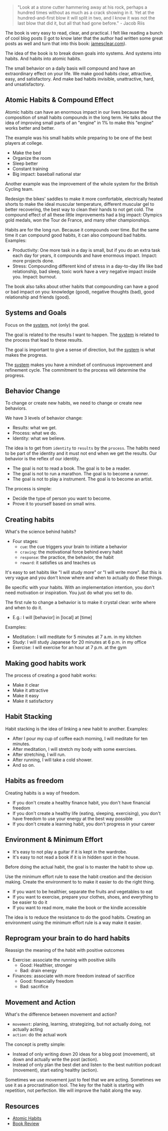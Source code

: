 <SmoothRender>

> "Look at a stone cutter hammering away at his rock, perhaps a hundred times without as much as a crack showing in it. Yet at the hundred-and-first blow it will split in two, and I know it was not the last blow that did it, but all that had gone before." - Jacob Riis

The book is very easy to read, clear, and practical. I felt like reading a bunch of cool blog posts (I got to know later that the author had written some great posts as well and turn that into this book: [jamesclear.com](http://jamesclear.com?utm_source=iamtk.co&utm_medium=referral&utm_campaign=tk_newsletter)).

The idea of the book is to break down goals into systems. And systems into habits. And habits into atomic habits.

The small behavior on a daily basis will compound and have an extraordinary effect on your life. We make good habits clear, attractive, easy, and satisfactory. And make bad habits invisible, unattractive, hard, and unsatisfactory.

## Atomic Habits & Compound Effect

Atomic habits can have an enormous impact in our lives because the composition of small habits compounds in the long term. He talks about the idea of improving small parts of an "engine" in 1% to make this "engine" works better and better.

The example was his small habits while preparing to be one of the best players at college.

- Make the bed
- Organize the room
- Sleep better
- Constant training
- Big impact: baseball national star

Another example was the improvement of the whole system for the British Cycling team.

Redesign the bikes' saddles to make it more comfortable, electrically heated shorts to make the ideal muscular temperature, different muscular gel to better recovering, the best way to clean their hands to not get cold. The compound effect of all these little improvements had a big impact: Olympics gold medals, won the Tour de France, and many other championships.

Habits are for the long run. Because it compounds over time. But the same time it can compound good habits, it can also compound bad habits. Examples:

- Productivity: One more task in a day is small, but if you do an extra task each day for years, it compounds and have enormous impact. Impact: more projects done.
- Stress: Compounding different kind of stress in a day-to-day life like bad relationship, bad sleep, toxic work have a very negative impact inside you. Impact: burnout.

The book also talks about other habits that compounding can have a good or bad impact on you: knowledge (good), negative thoughts (bad), good relationship and friends (good).

## Systems and Goals

Focus on the [system](/designing-my-lifes-system), not (only) the goal.

The goal is related to the results I want to happen. The [system](/designing-my-lifes-system) is related to the process that lead to these results.

The goal is important to give a sense of direction, but the [system](/designing-my-lifes-system) is what makes the progress.

The [system](/designing-my-lifes-system) makes you have a mindset of continuous improvement and refinement cycle. The commitment to the process will determine the progress.

## Behavior Change

To change or create new habits, we need to change or create new behaviors.

We have 3 levels of behavior change:

- Results: what we get.
- Process: what we do.
- Identity: what we believe.

The idea is to get from `identity` to `results` by the `process`. The habits need to be part of the identity and it must not end when we get the results. Our behavior is the reflex of our identity.

- The goal is not to read a book. The goal is to be a reader.
- The goal is not to run a marathon. The goal is to become a runner.
- The goal is not to play a instrument. The goal is to become an artist.

The process is simple:

- Decide the type of person you want to become.
- Prove it to yourself based on small wins.

## Creating habits

What's the science behind habits?

- Four stages:
  - `cue`: the cue triggers your brain to initiate a behavior
  - `craving`: the motivational force behind every habit
  - `response`: the practice, the behavior, the habit
  - `reward`: it satisfies us and teaches us

It's easy to set habits like "I will study more" or "I will write more". But this is very vague and you don't know where and when to actually do these things.

Be specific with your habits. With an implementation intention, you don't need motivation or inspiration. You just do what you set to do.

The first rule to change a behavior is to make it crystal clear: write where and when to do it.

- E.g.: I will [behavior] in [local] at [time]

Examples:

- Meditation: I will meditate for 5 minutes at 7 a.m. in my kitchen
- Study: I will study Japanese for 20 minutes at 6 p.m. in my office
- Exercise: I will exercise for an hour at 7 p.m. at the gym

## Making good habits work

The process of creating a good habit works:

- Make it clear
- Make it attractive
- Make it easy
- Make it satisfactory

## Habit Stacking

Habit stacking is the idea of linking a new habit to another. Examples:

- After I pour my cup of coffee each morning, I will meditate for ten minutes.
- After meditation, I will stretch my body with some exercises.
- After stretching, I will run.
- After running, I will take a cold shower.
- And so on.

## Habits as freedom

Creating habits is a way of freedom.

- If you don't create a healthy finance habit, you don't have financial freedom
- If you don't create a healthy life (eating, sleeping, exercising), you don't have freedom to use your energy at the best way possible
- If you don't create a learning habit, you don't progress in your career

## Environment & Minimum Effort

- It's easy to not play a guitar if it is kept in the wardrobe.
- It's easy to not read a book if it is in hidden spot in the house.

Before doing the actual habit, the goal is to master the habit to show up.

Use the minimum effort rule to ease the habit creation and the decision making. Create the environment to to make it easier to do the right thing.

- If you want to be healthier, separate the fruits and vegetables to eat
- If you want to exercise, prepare your clothes, shoes, and everything to be easier to do it
- If you want to read more, make the book or the kindle accessible

The idea is to reduce the resistance to do the good habits. Creating an environment using the minimum effort rule is a way make it easier.

## Reprogram your brain to do hard habits

Reassign the meaning of the habit with positive outcomes

- Exercise: associate the running with positive skills
  - Good: Healthier, stronger
  - Bad: drain energy
- Finances: associate with more freedom instead of sacrifice
  - Good: financially freedom
  - Bad: sacrifice

## Movement and Action

What's the difference between movement and action?

- `movement`: planing, learning, strategizing, but not actually doing, not actually acting
- `action`: do the actual work

The concept is pretty simple:

- Instead of only writing down 20 ideas for a blog post (movement), sit down and actually write the post (action).
- Instead of only plan the best diet and listen to the best nutrition podcast (movement), start eating healthy (action).

Sometimes we use movement just to feel that we are acting. Sometimes we use it as a procrastination tool. The key for the habit is starting with repetition, not perfection. We will improve the habit along the way.

## Resources

- [Atomic Habits](https://www.amazon.com.br/Atomic-Habits-Proven-Build-English-ebook/dp/B07D23CFGR/ref=sr_1_1)
- [Book Review](https://www.goodreads.com/review/show/2817710524)

</SmoothRender>
